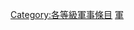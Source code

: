 {{Articles by Quality| topic=军事|project=军事|format=TOC}}
{{Wikipedia category}}
{{emptycat}}
[[Category:各等級軍事條目|Category:各等級軍事條目]]
[[Category:甲級條目|軍]]